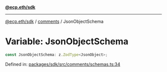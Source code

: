 [**@ecp.eth/sdk**](../../index.mdx)

***

[@ecp.eth/sdk](/sdk-reference/index.mdx) / [comments](/sdk-reference/comments/index.mdx) / JsonObjectSchema

# Variable: JsonObjectSchema

```ts
const JsonObjectSchema: z.ZodType<JsonObject>;
```

Defined in: [packages/sdk/src/comments/schemas.ts:34](https://github.com/ecp-eth/comments-monorepo/blob/main/packages/sdk/src/comments/schemas.ts#L34)
